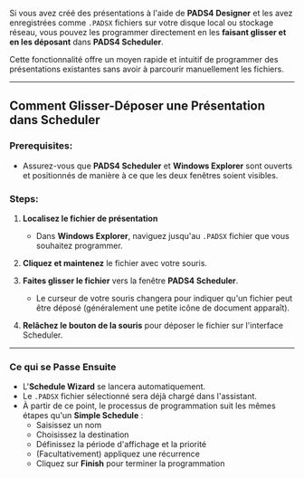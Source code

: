 Si vous avez créé des présentations à l'aide de **PADS4 Designer** et les avez enregistrées comme `.PADSX` fichiers sur votre disque local ou stockage réseau, vous pouvez les programmer directement en les **faisant glisser et en les déposant** dans **PADS4 Scheduler**.

Cette fonctionnalité offre un moyen rapide et intuitif de programmer des présentations existantes sans avoir à parcourir manuellement les fichiers.

***

## Comment Glisser-Déposer une Présentation dans Scheduler

### Prerequisites:

* Assurez-vous que **PADS4 Scheduler** et **Windows Explorer** sont ouverts et positionnés de manière à ce que les deux fenêtres soient visibles.

### Steps:

1. **Localisez le fichier de présentation**
   * Dans **Windows Explorer**, naviguez jusqu'au `.PADSX` fichier que vous souhaitez programmer.

2. **Cliquez et maintenez** le fichier avec votre souris.

3. **Faites glisser le fichier** vers la fenêtre **PADS4 Scheduler**.
   * Le curseur de votre souris changera pour indiquer qu'un fichier peut être déposé (généralement une petite icône de document apparaît).

4. **Relâchez le bouton de la souris** pour déposer le fichier sur l'interface Scheduler.

***

### Ce qui se Passe Ensuite

* L'**Schedule Wizard** se lancera automatiquement.
* Le `.PADSX` fichier sélectionné sera déjà chargé dans l'assistant.
* À partir de ce point, le processus de programmation suit les mêmes étapes qu'un **Simple Schedule** :
  * Saisissez un nom
  * Choisissez la destination
  * Définissez la période d'affichage et la priorité
  * (Facultativement) appliquez une récurrence
  * Cliquez sur **Finish** pour terminer la programmation

